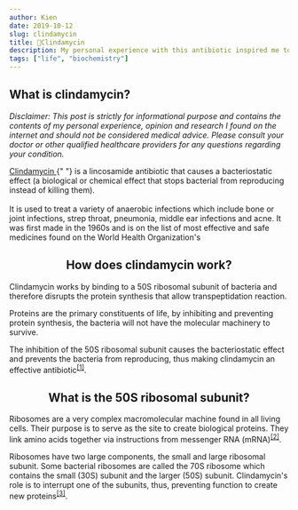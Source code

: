 ```yaml
---
author: Kien
date: 2019-10-12
slug: clindamycin
title: 💊Clindamycin
description: My personal experience with this antibiotic inspired me to write a bite-sized explanation on how clindamycin works.
tags: ["life", "biochemistry"]
---
```


<h2 style={{ textAlign: `center` }}>What is clindamycin?</h2>

_Disclaimer: This post is strictly for informational purpose and contains the contents of my personal experience, opinion and research I found on the internet and should not be considered medical advice. Please consult your doctor or other qualified healthcare providers for any questions regarding your condition._

<p>
  <a href="://en.wikipedia.org/wiki/Clindamycin" target="_blank">
    Clindamycin
  </a>{" "}
  is a lincosamide antibiotic that causes a bacteriostatic effect (a biological
  or chemical effect that stops bacterial from reproducing instead of killing
  them). 
  <br/>
  <br/>
  It is used to treat a variety of anaerobic infections which include
  bone or joint infections, strep throat, pneumonia, middle ear infections and
  acne. It was first made in the 1960s and is on the list of most effective and
  safe medicines found on the World Health Organization's
</p>

## <center>How does clindamycin work?</center>

Clindamycin works by binding to a 50S ribosomal subunit of bacteria and therefore disrupts the protein synthesis that allow transpeptidation reaction. 


Proteins are the primary constituents of life, by inhibiting and preventing protein synthesis, the bacteria will not have the molecular machinery to survive. 

The inhibition of the 50S ribosomal subunit causes the bacteriostatic effect and prevents the bacteria from reproducing, thus making clindamycin an effective antibiotic<sup><a href="https://www.ncbi.nlm.nih.gov/books/NBK519574/" target="_blank">[1]</a></sup>.

## <center>What is the 50S ribosomal subunit?</center>

Ribosomes are a very complex macromolecular machine found in all living cells. Their purpose is to serve as the site to create biological proteins. They link amino acids together via instructions from messenger RNA (mRNA)<sup><a href="https://www.ncbi.nlm.nih.gov/books/NBK22335" target="_blank">[2]</a></sup>. 

Ribosomes have two large components, the small and large ribosomal subunit. Some bacterial ribosomes are called the 70S ribosome which contains the small (30S) subunit and the larger (50S) subunit. Clindamycin's role is to interrupt one of the subunits, thus, preventing function to create new proteins<sup><a href="https://www.ncbi.nlm.nih.gov/pmc/articles/PMC335474/?page=7" target="_blank">[3]</a></sup>.
